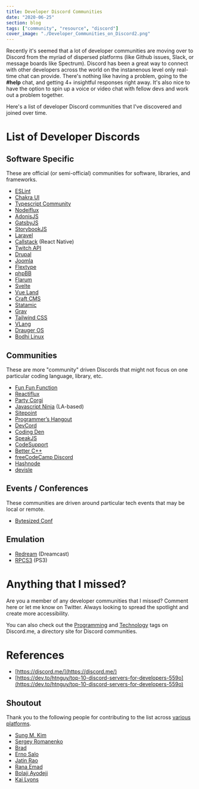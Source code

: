 ```yaml
---
title: Developer Discord Communities
date: "2020-06-25"
section: blog
tags: ["community", "resource", "discord"]
cover_image: "./Developer_Communities_on_Discord2.png"
---
```


Recently it's seemed that a lot of developer communities are moving over to Discord from the myriad of dispersed platforms (like Github issues, Slack, or message boards like Spectrum). Discord has been a great way to connect with other developers across the world on the instanenous level only real-time chat can provide. There's nothing like having a problem, going to the **#help** chat, and getting 4+ insightful responses right away. It's also nice to have the option to spin up a voice or video chat with fellow devs and work out a problem together.

Here's a list of developer Discord communities that I've discovered and joined over time.

# List of Developer Discords

## Software Specific

These are official (or semi-official) communities for software, libraries, and frameworks.

- [ESLint](https://discord.com/invite/8szcydm)
- [Chakra UI](https://discord.gg/tfmdyM)
- [Typescript Community](https://discord.gg/hnQ9u6)
- [Nodeiflux](https://discord.gg/2hBeGU)
- [AdonisJS](https://discord.gg/vDcEjq6?)
- [GatsbyJS](https://discord.gg/8USXa7)
- [StorybookJS](https://discord.gg/WwhSSR)
- [Laravel](https://discord.gg/UHe66C)
- [Callstack](https://discord.gg/Q263gu) (React Native)
- [Twitch API](https://discord.me/twitch-api)
- [Drupal](https://discord.me/drupal)
- [Joomla](https://discord.me/joomla)
- [Flextype](https://flextype.org/en/discord)
- [phpBB](https://discord.gg/y6kjMdA)
- [Flarum](https://flarum.org/discord/)
- [Svelte](https://svelte.dev/chat)
- [Vue Land](https://chat.vuejs.org/)
- [Craft CMS](https://craftcms.com/discord)
- [Statamic](https://statamic.com/discord)
- [Grav](https://chat.getgrav.org/)
- [Tailwind CSS](https://discord.com/invite/7NF8GNe)
- [VLang](https://discord.com/invite/vlang)
- [Drauger OS](https://discord.com/invite/gF5RG96)
- [Bodhi Linux](https://discord.com/invite/DWQ3Mkp)

## Communities

These are more "community" driven Discords that might not focus on one particular coding language, library, etc.

- [Fun Fun Function](https://funfun.chat)
- [Reactiflux](https://discord.gg/RT69kk)
- [Party Corgi](https://discord.gg/partycorgi)
- [Javascript Ninja](https://discord.gg/SfXuaS) (LA-based)
- [Sitepoint](https://discord.gg/nXbpCY)
- [Programmer’s Hangout](https://discord.me/coding)
- [DevCord](https://discord.me/devcord)
- [Coding Den](https://discord.com/invite/code)
- [SpeakJS](https://discord.me/speakjs)
- [CodeSupport](https://discord.com/invite/NDQAH4)
- [Better C++](https://discord.me/bettercpp)
- [freeCodeCamp Discord](https://discord.com/invite/KVUmVXA)
- [Hashnode](https://discord.com/invite/AfS5j6u)
- [devisle](https://discord.gg/MSTQKRE)

## Events / Conferences

These communities are driven around particular tech events that may be local or remote.

- [Bytesized Conf](https://discord.gg/yZAXkS)

## Emulation

- [Redream](https://discord.gg/dYvgPa) (Dreamcast)
- [RPCS3](https://discord.me/RPCS3) (PS3)

# Anything that I missed?

Are you a member of any developer communities that I missed? Comment here or let me know on Twitter. Always looking to spread the spotlight and create more accessibility.

You can also check out the [Programming](https://discord.me/servers/category/programming) and [Technology](https://discord.me/servers/category/technology) tags on Discord.me, a directory site for Discord communities.

# References

- [https://discord.me/](https://discord.me/)
- [https://dev.to/htnguy/top-10-discord-servers-for-developers-559o](https://dev.to/htnguy/top-10-discord-servers-for-developers-559o)

## Shoutout

Thank you to the following people for contributing to the list across [various](https://dev.to/whoisryosuke/developer-discord-communities-o68) [platforms](https://hashnode.com/post/developer-discord-communities-ckbv4twpl008jf6s14hac6w63).

- [Sung M. Kim](https://dev.to/dance2die)
- [Sergey Romanenko](https://dev.to/awilum)
- [Brad](https://dev.to/bradtaniguchi)
- [Erno Salo](https://dev.to/endormi)
- [Jatin Rao](https://hashnode.com/@jatinrao)
- [Rana Emad](https://hashnode.com/@RanaEmad)
- [Bolaji Ayodeji](https://hashnode.com/@bolajiayodeji)
- [Kai Lyons](https://dev.to/kailyons)

